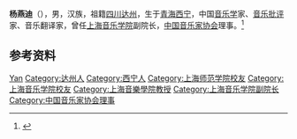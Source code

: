 '''杨燕迪'''（{{bd|1963年|5月18日|}}），男，汉族，祖籍[[四川|四川]][[达州|达州]]，生于[[青海|青海]][[西宁|西宁]]，中国[[音乐学|音乐学]]家、[[音乐批评|音乐批评]]家、音乐翻译家，曾任[[上海音乐学院|上海音乐学院]]副院长，[[中国音乐家协会|中国音乐家协会]]理事。<ref>{{Cite web|title=杨燕迪|url=https://www.shcmusic.edu.cn/view_22.aspx?cid=53&ppid=23&id=47&navindex=0|accessdate=2020-12-21|work=上海音乐学院|archive-date=2020-12-03|archive-url=https://web.archive.org/web/20201203014501/https://www.shcmusic.edu.cn/view_22.aspx?cid=53&ppid=23&id=47&navindex=0|dead-url=no}}</ref>

== 参考资料 ==
{{reflist}}

{{Navboxes
| title  = 杨燕迪在[[中国音乐家协会|中国音乐家协会]]的职务
| list1  =
{{中国音乐家协会第七届理事会}}
{{中国音乐家协会第八届理事会}}
{{中国音乐家协会第九届理事会}}
}}

{{Authority control}}

{{DEFAULTSORT:Yang杨}}
[[Category:杨姓|Yan]]
[[Category:达州人|Category:达州人]]
[[Category:西宁人|Category:西宁人]]
[[Category:上海师范学院校友|Category:上海师范学院校友]]
[[Category:上海音乐学院校友|Category:上海音乐学院校友]]
[[Category:上海音樂學院教授|Category:上海音樂學院教授]]
[[Category:上海音乐学院副院长|Category:上海音乐学院副院长]]
[[Category:中国音乐家协会理事|Category:中国音乐家协会理事]]


{{中国人物小作品}}